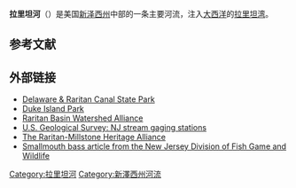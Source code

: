 {{Geobox|River
<!-- *** Name section *** -->
| name                        = Raritan River<br>拉里坦河
| other_name                  = 
| other_name1                 = 
| category                    = River
| category_hide               = Yes
<!-- *** Image *** --->
| image                       = Raritan River in Rutgers.jpg
| image_size                  = 150
| image_caption               = Raritan River as seen from [[Highland_Park,_New_Jersey|Highland Park]]
| image_alt                   = River with autumn trees in background
<!-- *** Country etc. *** -->
| country                     = 美国
| country_flag                =
| state                       = 新泽西州
| state_flag                  =
| region                      = 新泽西州中部
| district                    = 
| district_type               = 
| municipality                = 
| municipality_type           = 
<!-- *** Geography *** -->
| length_imperial             = 30 
| length_note                 = <ref name="NJ Sierra Club Raritan River">{{cite web|title=Raritan River|url=http://newjersey.sierraclub.org/raritanvalley/raritan-river/index.asp|website=http://newjersey.sierraclub.org/|publisher=New Jersey Sierra Club|accessdate=16 November 2014|deadurl=yes|archiveurl=https://web.archive.org/web/20140803012040/http://newjersey.sierraclub.org/RaritanValley/raritan-river/index.asp|archivedate=2014年8月3日}}</ref>
| watershed_imperial          = 1100
| watershed_note              = <ref name="NJ Sierra Club Raritan River"/>
| discharge_location          = [[Bound_Brook,_New_Jersey|Bound Brook]]
| discharge_average_imperial  = 1070
| discharge_note              = <ref name="USGS Waterflow Data">{{cite web|title=USGS 01403060 Raritan River below Calco Dam at Bound Brook NJ|url=http://waterdata.usgs.gov/nj/nwis/uv/?site_no=01403060&PARAmeter_cd=00065,00060,62614|website=http://waterdata.usgs.gov/|publisher=United States Geological Survey|accessdate=17 November 2014|archive-date=2019-05-22|archive-url=https://web.archive.org/web/20190522121744/https://waterdata.usgs.gov/nj/nwis/uv/?site_no=01403060&PARAmeter_cd=00065,00060,62614|dead-url=no}}</ref>
| discharge_max_imperial      = 10800
| discharge_max_note          = <ref name="USGS Waterflow Data"/>
| discharge_min_imperial      = 100
| discharge_min_note          = <ref name="USGS Waterflow Data"/>
<!-- *** Source *** -->
| source_name                 = [[South_Branch_Raritan_River|South Branch Raritan River]] and <br> [[North_Branch_Raritan_River|North Branch Raritan River]]
| source_location             = [[Bridgewater_Township,_New_Jersey|Bridgewater]]
| source_district             =
| source_lat_d                = 40
| source_lat_m                = 33
| source_lat_s                = 20.0
| source_lat_NS               = N
| source_long_d               = 74
| source_long_m               = 41
| source_long_s               = 15.6
| source_long_EW              = W
| source_coordinates_note     = 
| source_elevation_imperial   = 47.7
| source_elevation_note       =<ref name="Source coordinates and altitude">{{cite web|title=Google Maps Find Altitude|url=http://www.daftlogic.com/sandbox-google-maps-find-altitude.htm|website=http://www.daftlogic.com/|publisher=Daft Logiv|accessdate=17 November 2014|archive-date=2021-02-20|archive-url=https://web.archive.org/web/20210220101158/https://www.daftlogic.com/sandbox-google-maps-find-altitude.htm|dead-url=no}}</ref>
<!-- *** Mouth *** -->
| mouth_name                  = [[拉里坦湾|拉里坦湾]]
| mouth_location              = 
| mouth_district              =
| mouth_region                =
| mouth_state                 =
| mouth_country               = 
| mouth_lat_d                 = 40
| mouth_lat_m                 = 29
| mouth_lat_s                 = 41.4
| mouth_lat_NS                = N
| mouth_long_d                = 74
| mouth_long_m                = 16
| mouth_long_s                = 13.2
| mouth_long_EW               = W
| mouth_elevation_imperial    = 0
<!-- *** Tributaries *** -->
| tributary_left              = 
| tributary_right             = 
<!-- *** Free fields *** -->
| free_name                   =
| free_value                  =
<!-- *** Map section *** -->
| map                         =
| map_size                    =
| map_caption                 =
}}

'''拉里坦河'''（{{lang-en|Raritan River}}）是美国[[新泽西州|新泽西州]]中部的一条主要河流，注入[[大西洋|大西洋]]的[[拉里坦湾|拉里坦湾]]。

==参考文献==
{{Reflist}}

==外部链接==
{{commons category|Raritan River}}
*[http://www.state.nj.us/dep/parksandforests/parks/drcanal.html Delaware & Raritan Canal State Park] {{Wayback|url=http://www.state.nj.us/dep/parksandforests/parks/drcanal.html |date=20210226134927 }}
*[http://www.somersetcountyparks.org/maps/DukeIslandParkMap.pdf Duke Island Park] {{Wayback|url=http://www.somersetcountyparks.org/maps/DukeIslandParkMap.pdf |date=20100616020329 }}
*[http://www.raritanbasin.org/ Raritan Basin Watershed Alliance] {{Wayback|url=http://www.raritanbasin.org/ |date=20210227085456 }}
*[http://waterdata.usgs.gov/nj/nwis/current/?type=flow U.S. Geological Survey: NJ stream gaging stations] {{Wayback|url=http://waterdata.usgs.gov/nj/nwis/current/?type=flow |date=20140811090452 }}
*[http://www.raritanmillstone.org/ The Raritan-Millstone Heritage Alliance] {{Wayback|url=http://www.raritanmillstone.org/ |date=20210126043225 }}
*[http://www.nj.gov/dep/fgw/artsmallmouth05.htm Smallmouth bass article from the New Jersey Division of Fish Game and Wildlife ] {{Wayback|url=http://www.nj.gov/dep/fgw/artsmallmouth05.htm |date=20201028055919 }}

[[Category:拉里坦河|Category:拉里坦河]]
[[Category:新澤西州河流|Category:新澤西州河流]]